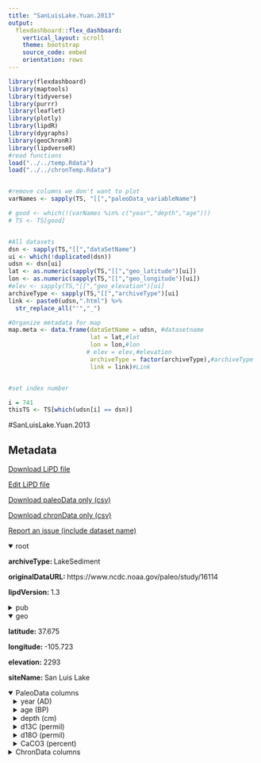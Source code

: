 ```yaml
---
title: "SanLuisLake.Yuan.2013"
output: 
  flexdashboard::flex_dashboard:
    vertical_layout: scroll
    theme: bootstrap
    source_code: embed
    orientation: rows
---
```


```r
library(flexdashboard)
library(maptools)
library(tidyverse)
library(purrr)
library(leaflet)
library(plotly)
library(lipdR)
library(dygraphs)
library(geoChronR)
library(lipdverseR)
#read functions
load("../../temp.Rdata")
load("../../chronTemp.Rdata")


#remove columns we don't want to plot
varNames <- sapply(TS, "[[","paleoData_variableName")

# good <- which(!(varNames %in% c("year","depth","age")))
# TS <- TS[good]


#All datasets
dsn <- sapply(TS,"[[","dataSetName")
ui <- which(!duplicated(dsn))
udsn <- dsn[ui]
lat <- as.numeric(sapply(TS,"[[","geo_latitude")[ui])
lon <- as.numeric(sapply(TS,"[[","geo_longitude")[ui])
#elev <- sapply(TS,"[[","geo_elevation")[ui]
archiveType <- sapply(TS,"[[","archiveType")[ui]
link <- paste0(udsn,".html") %>% 
  str_replace_all("'","_")

#Organize metadata for map
map.meta <- data.frame(dataSetName = udsn, #datasetname
                       lat = lat,#lat
                       lon = lon,#lon
                      # elev = elev,#elevation
                       archiveType = factor(archiveType),#archiveType
                       link = link)#Link


#set index number

i = 741
thisTS <- TS[which(udsn[i] == dsn)]
```
#SanLuisLake.Yuan.2013

Metadata {.sidebar}
-------------------------------------
[Download LiPD file](SanLuisLake.Yuan.2013.lpd)
            

[Edit LiPD file](http://lipd.net/playground?source=http://lipdverse.org/globalHolocene/0_25_5/SanLuisLake.Yuan.2013.lpd)
            

[Download paleoData only (csv)](SanLuisLake.Yuan.2013.csv)
            

[Download chronData only (csv)](SanLuisLake.Yuan.2013-chron.csv)
            

[Report an issue (include dataset name)](https://github.com/nickmckay/LiPDverse/issues)

<details open style="margin-left: 0px">
<summary>root</summary>
<p style="margin-left: 0px"><strong>archiveType: </strong>LakeSediment
<p style="margin-left: 0px"><strong>originalDataURL: </strong>https://www.ncdc.noaa.gov/paleo/study/16114
<p style="margin-left: 0px"><strong>lipdVersion: </strong>1.3
</details>
<details>
<summary>pub</summary>
<details style="margin-left: 10px">
<summary>pub1</summary>
<p style="margin-left: 10px"><strong>author: </strong>list(list(name = "Yuan, Fasong"), list(name = "Koran, Max R."), list(name = "Valdez, Andrew"))
<p style="margin-left: 10px"><strong>citeKey: </strong>yuan2013lateglacialandholocenerec
<p style="margin-left: 10px"><strong>journal: </strong>Palaeogeography, Palaeoclimatology, Palaeoecology
<p style="margin-left: 10px"><strong>volume: </strong>392
<p style="margin-left: 10px"><strong>pages: </strong>146-160
<p style="margin-left: 10px"><strong>title: </strong>Late Glacial and Holocene record of climatic change in the southern Rocky Mountains from sediments in San Luis Lake, Colorado, USA
</details>
<details style="margin-left: 10px">
<summary>pub2</summary>
<p style="margin-left: 10px"><strong>author: </strong>list(list(name = NA))
</details>
</details>
<details open style="margin-left: 0px">
<summary>geo</summary>
<p style="margin-left: 0px"><strong>latitude: </strong>37.675
<p style="margin-left: 0px"><strong>longitude: </strong>-105.723
<p style="margin-left: 0px"><strong>elevation: </strong>2293
<p style="margin-left: 0px"><strong>siteName: </strong>San Luis Lake
</details>
<details open>
<summary>PaleoData columns</summary>
<details style="margin-left: 10px">
<summary>year (AD)</summary>
<p style="margin-left: 10px"><strong>TSid: </strong>WEB982522b8
<p style="margin-left: 10px"><strong>variableName: </strong>year
<p style="margin-left: 10px"><strong>units: </strong>AD
<p style="margin-left: 10px"><strong>description: </strong>Year AD
</details>
<details style="margin-left: 10px">
<summary>age (BP)</summary>
<p style="margin-left: 10px"><strong>TSid: </strong>WEBb1522500
<p style="margin-left: 10px"><strong>variableName: </strong>age
<p style="margin-left: 10px"><strong>units: </strong>BP
<p style="margin-left: 10px"><strong>description: </strong>Years before present (1950) yr BP
</details>
<details style="margin-left: 10px">
<summary>depth (cm)</summary>
<p style="margin-left: 10px"><strong>TSid: </strong>WEBa24d9598
<p style="margin-left: 10px"><strong>variableName: </strong>depth
<p style="margin-left: 10px"><strong>units: </strong>cm
<p style="margin-left: 10px"><strong>description: </strong>depth
</details>
<details style="margin-left: 10px">
<summary>d13C (permil)</summary>
<p style="margin-left: 10px"><strong>TSid: </strong>GH2d3d5a0b
<p style="margin-left: 10px"><strong>variableName: </strong>d13C
<p style="margin-left: 10px"><strong>units: </strong>permil
<p style="margin-left: 10px"><strong>useInGlobalTemperatureAnalysis: </strong>FALSE
<details>
<summary>interpretation</summary>
<details style="margin-left: 20px">
<summary>1</summary>
<p style="margin-left: 20px"><strong>direction: </strong>negative
<p style="margin-left: 20px"><strong>interpDirection: </strong>negative
<p style="margin-left: 20px"><strong>scope: </strong>climate
<p style="margin-left: 20px"><strong>seasonality: </strong>1 2 3 4 5 6 7 8 9 10 11 12
<p style="margin-left: 20px"><strong>variable: </strong>M
</details>
</details>
</details>
<details style="margin-left: 10px">
<summary>d18O (permil)</summary>
<p style="margin-left: 10px"><strong>TSid: </strong>GH8f461f71
<p style="margin-left: 10px"><strong>variableName: </strong>d18O
<p style="margin-left: 10px"><strong>units: </strong>permil
<p style="margin-left: 10px"><strong>useInGlobalTemperatureAnalysis: </strong>TRUE
<details>
<summary>interpretation</summary>
<details style="margin-left: 20px">
<summary>1</summary>
<p style="margin-left: 20px"><strong>direction: </strong>negative
<p style="margin-left: 20px"><strong>interpDirection: </strong>negative
<p style="margin-left: 20px"><strong>scope: </strong>climate
<p style="margin-left: 20px"><strong>seasonality: </strong>1 2 3 4 5 6 7 8 9 10 11 12
<p style="margin-left: 20px"><strong>variable: </strong>M
</details>
</details>
</details>
<details style="margin-left: 10px">
<summary>CaCO3 (percent)</summary>
<p style="margin-left: 10px"><strong>TSid: </strong>GH0648d490
<p style="margin-left: 10px"><strong>variableName: </strong>CaCO3
<p style="margin-left: 10px"><strong>units: </strong>percent
<p style="margin-left: 10px"><strong>useInGlobalTemperatureAnalysis: </strong>FALSE
</details>
<details>
<summary>ChronData columns</summary>
<details style="margin-left: 10px">
<summary>depth (unitless)</summary>
<p style="margin-left: 10px"><strong>TSid: </strong>LPD775e8bad
<p style="margin-left: 10px"><strong>variableName: </strong>depth
<p style="margin-left: 10px"><strong>units: </strong>unitless
</details>
<details style="margin-left: 10px">
<summary>age (unitless)</summary>
<p style="margin-left: 10px"><strong>TSid: </strong>LPD4c60df18
<p style="margin-left: 10px"><strong>variableName: </strong>age
<p style="margin-left: 10px"><strong>units: </strong>unitless
</details>
<details style="margin-left: 10px">
<summary>TypeOfMaterialDated (unitless)</summary>
<p style="margin-left: 10px"><strong>TSid: </strong>LPD5024de7f
<p style="margin-left: 10px"><strong>variableName: </strong>TypeOfMaterialDated
<p style="margin-left: 10px"><strong>units: </strong>unitless
</details>
<details style="margin-left: 10px">
<summary>AverageSampleDepth_cm_ (unitless)</summary>
<p style="margin-left: 10px"><strong>TSid: </strong>LPD0d8fd260
<p style="margin-left: 10px"><strong>variableName: </strong>AverageSampleDepth_cm_
<p style="margin-left: 10px"><strong>units: </strong>unitless
</details>
<details style="margin-left: 10px">
<summary>ageMin (unitless)</summary>
<p style="margin-left: 10px"><strong>TSid: </strong>LPDb1072fee
<p style="margin-left: 10px"><strong>variableName: </strong>ageMin
<p style="margin-left: 10px"><strong>units: </strong>unitless
</details>
<details style="margin-left: 10px">
<summary>ageMax (unitless)</summary>
<p style="margin-left: 10px"><strong>TSid: </strong>LPDfaa61777
<p style="margin-left: 10px"><strong>variableName: </strong>ageMax
<p style="margin-left: 10px"><strong>units: </strong>unitless
</details>
<details style="margin-left: 10px">
<summary>calAge (unitless)</summary>
<p style="margin-left: 10px"><strong>TSid: </strong>LPDc9f9d2cf
<p style="margin-left: 10px"><strong>variableName: </strong>calAge
<p style="margin-left: 10px"><strong>units: </strong>unitless
</details>
<details style="margin-left: 10px">
<summary>calMin (unitless)</summary>
<p style="margin-left: 10px"><strong>TSid: </strong>LPD3eabac7b
<p style="margin-left: 10px"><strong>variableName: </strong>calMin
<p style="margin-left: 10px"><strong>units: </strong>unitless
</details>
<details style="margin-left: 10px">
<summary>calMax (unitless)</summary>
<p style="margin-left: 10px"><strong>TSid: </strong>LPD8e2d2b79
<p style="margin-left: 10px"><strong>variableName: </strong>calMax
<p style="margin-left: 10px"><strong>units: </strong>unitless
</details>
<details style="margin-left: 10px">
<summary>x1SigmaOr2Sigma_ (unitless)</summary>
<p style="margin-left: 10px"><strong>TSid: </strong>LPD66bfd9f9
<p style="margin-left: 10px"><strong>variableName: </strong>x1SigmaOr2Sigma_
<p style="margin-left: 10px"><strong>units: </strong>unitless
</details>
<details style="margin-left: 10px">
<summary>ReservoirCorrection__R (unitless)</summary>
<p style="margin-left: 10px"><strong>TSid: </strong>LPDce31d7be
<p style="margin-left: 10px"><strong>variableName: </strong>ReservoirCorrection__R
<p style="margin-left: 10px"><strong>units: </strong>unitless
</details>
<details style="margin-left: 10px">
<summary>rejected (unitless)</summary>
<p style="margin-left: 10px"><strong>TSid: </strong>LPD55779927
<p style="margin-left: 10px"><strong>variableName: </strong>rejected
<p style="margin-left: 10px"><strong>units: </strong>unitless
</details>
<details style="margin-left: 10px">
<summary>Comments (unitless)</summary>
<p style="margin-left: 10px"><strong>TSid: </strong>LPD614fec27
<p style="margin-left: 10px"><strong>variableName: </strong>Comments
<p style="margin-left: 10px"><strong>units: </strong>unitless
</details>

Row {.tabset .tabset-fade}
-----------------------------------------------------------------------

### Sitemap

```r
  map.meta.split <- split(map.meta, map.meta$archiveType)


factpal <- colorFactor("Paired",map.meta$archiveType)
buff <- 15
l <- leaflet() %>% 
  addTiles() %>% 
  fitBounds(map.meta$lon[i]-buff,map.meta$lat[i]-buff,map.meta$lon[i]+buff,map.meta$lat[i]+buff)
  

  
  
names(map.meta.split) %>%
  purrr::walk( function(df) {
    l <<- l %>%
      addMarkers(data=map.meta.split[[df]],
                 lng=~lon, lat=~lat,
                 label=~as.character(archiveType),
                 popup=~paste(str_c('Dataset: <a href="',link,'">',dataSetName,'</a>'),
                                 # str_c("Elevation: ",elev),
                                  str_c("Archive Type: ",archiveType),
                                  sep = "<br>"),
                 group = df,
                 clusterOptions = markerClusterOptions(removeOutsideVisibleBounds = F),
                 labelOptions = labelOptions(noHide = F,
                                             direction = 'auto'))
  })

l %>%
  addLayersControl(position = "bottomleft",
    overlayGroups = names(map.meta.split),
    options = layersControlOptions(collapsed = FALSE,
                                   opacity = 0.8)
  )
```

### Search the LiPDverse (Beta! doesn't work well yet)
```r
#Add google search bar
htmltools::includeHTML("../../googleSearchChunk.html")
```


Row {.tabset .tabset-fade}
-----------------------------------------------------------------------

### d13C (permil)
```r
plotCol(thisTS,ind = 5)
```

### d18O (permil)
```r
plotCol(thisTS,ind = 6)
```

### CaCO3 (percent)
```r
plotCol(thisTS,ind = 1)
```

Row {.tabset .tabset-fade}
-----------------------------------------------------------------------

### depth (unitless)
```r
plotCol(chronTS,ind = 3)
```

### age (unitless)
```r
plotCol(chronTS,ind = 4)
```

### TypeOfMaterialDated (unitless)
```r
plotCol(chronTS,ind = 1)
```

### AverageSampleDepth_cm_ (unitless)
```r
plotCol(chronTS,ind = 2)
```

### ageMin (unitless)
```r
plotCol(chronTS,ind = 5)
```

### ageMax (unitless)
```r
plotCol(chronTS,ind = 6)
```

### calAge (unitless)
```r
plotCol(chronTS,ind = 7)
```

### calMin (unitless)
```r
plotCol(chronTS,ind = 8)
```

### calMax (unitless)
```r
plotCol(chronTS,ind = 9)
```

### x1SigmaOr2Sigma_ (unitless)
```r
plotCol(chronTS,ind = 10)
```

### ReservoirCorrection__R (unitless)
```r
plotCol(chronTS,ind = 11)
```

### rejected (unitless)
```r
plotCol(chronTS,ind = 12)
```

### Comments (unitless)
```r
plotCol(chronTS,ind = 13)
```
